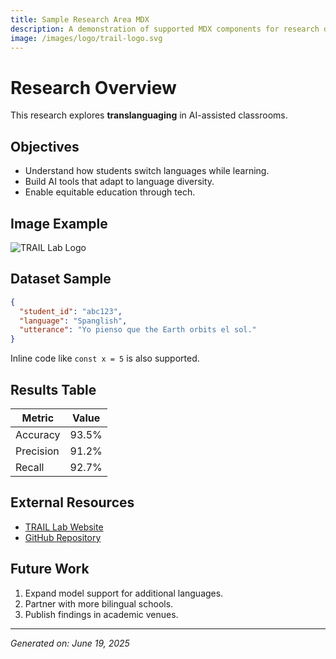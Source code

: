 ```yaml
---
title: Sample Research Area MDX
description: A demonstration of supported MDX components for research detail pages.
image: /images/logo/trail-logo.svg
---
```


# Research Overview

This research explores **translanguaging** in AI-assisted classrooms.

## Objectives

- Understand how students switch languages while learning.
- Build AI tools that adapt to language diversity.
- Enable equitable education through tech.

## Image Example

![TRAIL Lab Logo](/images/projects/aibat.png)

## Dataset Sample

```json
{
  "student_id": "abc123",
  "language": "Spanglish",
  "utterance": "Yo pienso que the Earth orbits el sol."
}
```

Inline code like `const x = 5` is also supported.

## Results Table

| Metric       | Value   |
|--------------|---------|
| Accuracy     | 93.5%   |
| Precision    | 91.2%   |
| Recall       | 92.7%   |

## External Resources

- [TRAIL Lab Website](https://trail.cs.wisc.edu)
- [GitHub Repository](https://github.com/trail-ai-lab)

## Future Work

1. Expand model support for additional languages.
2. Partner with more bilingual schools.
3. Publish findings in academic venues.

---

*Generated on: June 19, 2025*
